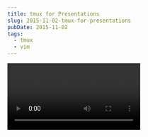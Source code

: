 ```yaml
---
title: tmux for Presentations
slug: 2015-11-02-tmux-for-presentations
pubDate: 2015-11-02
tags:
  - tmux
  - vim
---
```



<Video videoId="gVn1PmkcYH0" />

Live coding is stressful. You're often worried about making a mistake while doing it, and it seems you're set up for failure if you're trying to focus on what is being displayed on the projector while doing so. Fortunately, tmux makes it incredibly simple to attach to the same session and display one on the projector while keeping one on your local display to work around this awkwardness!

When attached to the same session, tmux will automatically resize the larger client's window to the size of the smaller client. With this in mind, make sure that the smaller client is the one displayed on the projector, or you will end up with a border around the screen. Typically, I will set the client on my local display to full screen mode to ensure that is is the larger or the two clients.

With this set up, you can simply work in either client and the changes will immediately be seen in the other! No more looking over your shoulder!

## `aggressive-resize`

We want to turn on `aggressive-resize` so that it only constrains the size of the tmux client to the size of the smaller client if both clients are looking at the same window. This setting isn't necessary for this to work, but I would still recommend it.

```bash
setw -g aggressive-resize on
```
